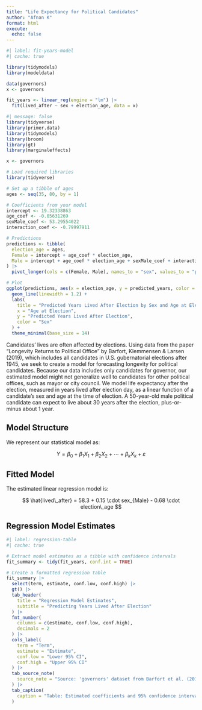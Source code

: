 ```yaml
---
title: "Life Expectancy for Political Candidates"
author: "Afnan K"
format: html
execute: 
  echo: false
---
```


```r
#| label: fit-years-model
#| cache: true

library(tidymodels)
library(modeldata)

data(governors)
x <- governors

fit_years <- linear_reg(engine = "lm") |>
  fit(lived_after ~ sex + election_age, data = x)
```


```r
#| message: false
library(tidyverse)
library(primer.data)
library(tidymodels)
library(broom)
library(gt)
library(marginaleffects)

x <- governors

```

```r
# Load required libraries
library(tidyverse)

# Set up a tibble of ages
ages <- seq(35, 80, by = 1)

# Coefficients from your model
intercept <- 19.32338863
age_coef <- -0.05631269
sexMale_coef <- 53.29554022
interaction_coef <- -0.79997911

# Predictions
predictions <- tibble(
  election_age = ages,
  Female = intercept + age_coef * election_age,
  Male = intercept + age_coef * election_age + sexMale_coef + interaction_coef * election_age
) |>
  pivot_longer(cols = c(Female, Male), names_to = "sex", values_to = "predicted_years")

# Plot
ggplot(predictions, aes(x = election_age, y = predicted_years, color = sex)) +
  geom_line(linewidth = 1.2) +
  labs(
    title = "Predicted Years Lived After Election by Sex and Age at Election",
    x = "Age at Election",
    y = "Predicted Years Lived After Election",
    color = "Sex"
  ) +
  theme_minimal(base_size = 14)


```


Candidates' lives are often affected by elections. Using data from the paper "Longevity Returns to Political Office" by Barfort, Klemmensen & Larsen (2019), which includes all candidates in U.S. gubernatorial elections after 1945, we seek to create a model for forecasting longevity for political candidates. Because our data includes only candidates for governor, our estimated model might not generalize well to candidates for other political offices, such as mayor or city council. We model life expectancy after the election, measured in years lived after election day, as a linear function of a candidate’s sex and age at the time of election. A 50-year-old male political candidate can expect to live about 30 years after the election, plus-or-minus about 1 year.




## Model Structure

We represent our statistical model as:

$$
Y = \beta_0 + \beta_1 X_1 + \beta_2 X_2 + \cdots + \beta_k X_k + \varepsilon
$$


## Fitted Model

The estimated linear regression model is:

$$
\hat{lived\_after} = 58.3 + 0.15 \cdot sex_{Male} - 0.68 \cdot election\_age
$$


## Regression Model Estimates

```r
#| label: regression-table
#| cache: true

# Extract model estimates as a tibble with confidence intervals
fit_summary <- tidy(fit_years, conf.int = TRUE)

# Create a formatted regression table
fit_summary |>
  select(term, estimate, conf.low, conf.high) |>
  gt() |>
  tab_header(
    title = "Regression Model Estimates",
    subtitle = "Predicting Years Lived After Election"
  ) |>
  fmt_number(
    columns = c(estimate, conf.low, conf.high),
    decimals = 2
  ) |>
  cols_label(
    term = "Term",
    estimate = "Estimate",
    conf.low = "Lower 95% CI",
    conf.high = "Upper 95% CI"
  ) |>
  tab_source_note(
    source_note = "Source: 'governors' dataset from Barfort et al. (2019)"
  ) |>
  tab_caption(
    caption = "Table: Estimated coefficients and 95% confidence intervals from a linear regression predicting years lived after election."
  )
```





